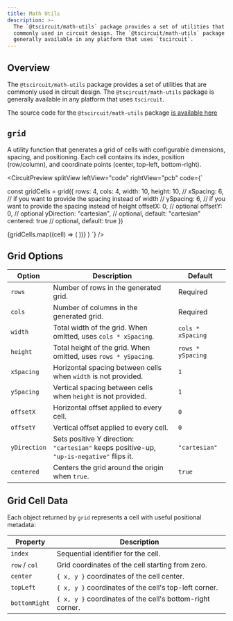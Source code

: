 ```yaml
---
title: Math Utils
description: >-
  The `@tscircuit/math-utils` package provides a set of utilities that are
  commonly used in circuit design. The `@tscircuit/math-utils` package is
  generally available in any platform that uses `tscircuit`.
---
```



## Overview

The `@tscircuit/math-utils` package provides a set of utilities that are
commonly used in circuit design. The `@tscircuit/math-utils` package is
generally available in any platform that uses `tscircuit`.

The source code for the `@tscircuit/math-utils` package [is available here](https://github.com/tscircuit/math-utils)


## `grid`

A utility function that generates a grid of cells with configurable dimensions, spacing, and positioning. Each cell contains its index, position (row/column), and coordinate points (center, top-left, bottom-right).

<CircuitPreview
  splitView
  leftView="code"
  rightView="pcb"
  code={`

const gridCells = grid({
  rows: 4,
  cols: 4,
  width: 10,
  height: 10,
  // xSpacing: 6, // if you want to provide the spacing instead of width
  // ySpacing: 6, // if you want to provide the spacing instead of height
  offsetX: 0, // optional
  offsetY: 0, // optional
  yDirection: "cartesian", // optional, default: "cartesian"
  centered: true  // optional, default: true
})

  <board width="10mm" height="10mm" pcbRelative>
    {gridCells.map((cell) => (
      <led
        name={'LED' + cell.index}
        footprint="0402"
        schX={cell.center.x}
        schY={cell.center.y}
        pcbX={cell.center.x}
        pcbY={cell.center.y}
      />
    ))}
  </board>
)
`}
/>

## Grid Options

| Option | Description | Default |
| ------ | ----------- | ------- |
| `rows` | Number of rows in the generated grid. | Required |
| `cols` | Number of columns in the generated grid. | Required |
| `width` | Total width of the grid. When omitted, uses `cols * xSpacing`. | `cols * xSpacing` |
| `height` | Total height of the grid. When omitted, uses `rows * ySpacing`. | `rows * ySpacing` |
| `xSpacing` | Horizontal spacing between cells when `width` is not provided. | `1` |
| `ySpacing` | Vertical spacing between cells when `height` is not provided. | `1` |
| `offsetX` | Horizontal offset applied to every cell. | `0` |
| `offsetY` | Vertical offset applied to every cell. | `0` |
| `yDirection` | Sets positive Y direction: `"cartesian"` keeps positive-up, `"up-is-negative"` flips it. | `"cartesian"` |
| `centered` | Centers the grid around the origin when `true`. | `true` |

## Grid Cell Data

Each object returned by `grid` represents a cell with useful positional metadata:

| Property | Description |
| -------- | ----------- |
| `index` | Sequential identifier for the cell. |
| `row` / `col` | Grid coordinates of the cell starting from zero. |
| `center` | `{ x, y }` coordinates of the cell center. |
| `topLeft` | `{ x, y }` coordinates of the cell's top-left corner. |
| `bottomRight` | `{ x, y }` coordinates of the cell's bottom-right corner. |
